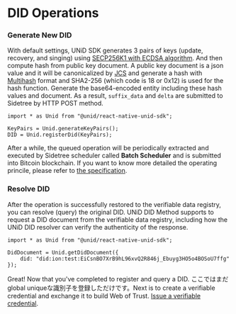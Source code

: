 # DID Operations

### Generate New DID

With default settings, UNiD SDK generates 3 pairs of keys (update, recovery, and singing) using [SECP256K1 with ECDSA algorithm](https://w3c-ccg.github.io/lds-ecdsa-secp256k1-2019/). And then compute hash from public key document. A public key document is a json value and it will be canonicalized by [JCS](https://tools.ietf.org/id/draft-rundgren-json-canonicalization-scheme-00.html) and generate a hash with [Multihash](https://multiformats.io/multihash/) format and SHA2-256 (which code is 18 or 0x12) is used for the hash function. Generate the base64-encoded entity including these hash values and document. As a result, `suffix_data` and `delta` are submitted to Sidetree by HTTP POST method.

```
import * as Unid from "@unid/react-native-unid-sdk";

KeyPairs = Unid.generateKeyPairs();
DID = Unid.registerDid(KeyPairs);

```

After a while, the queued operation will be periodically extracted and executed by Sidetree scheduler called **Batch Scheduler** and is submitted into Bitcoin blockchain. If you want to know more detailed the operating princile, please refer to [the specification](https://identity.foundation/sidetree/spec/).

### Resolve DID

After the operation is successfully restored to the verifiable data registry, you can resolve (query) the original DID. UNiD DID Method supports to request a DID document from the verifiable data registry, including how the UNiD DID resolver can verify the authenticity of the response.

```
import * as Unid from "@unid/react-native-unid-sdk";

DidDocument = Unid.getDidDocument({
	did: "did:ion:test:EiCsnBO7XrB9hL96xvQ2R846j_Ebuyg3HO5o4BOSoU7ffg"
});
```

Great! Now that you've completed to register and query a DID. ここではまだglobal uniqueな識別子を登録しただけです。Next is to create a verifiable credential and exchange it to build Web of Trust. [Issue a verifiable credential](./verifiable-credential).